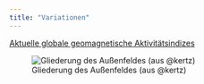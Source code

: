 ```yaml
---
title: "Variationen"
---
```


[Aktuelle globale geomagnetische Aktivitätsindizes](https://www.gfz-potsdam.de/sektion/geomagnetismus/daten-produkte-dienste/geomagnetischer-kp-index)

![Gliederung des Außenfeldes (aus @kertz)](images/Gliederung_des_Aussenfeldes.JPG)
